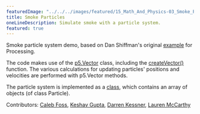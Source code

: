 ```yaml
---
featuredImage: "../../../images/featured/15_Math_And_Physics-03_Smoke_Particle_System-thumbnail.png"
title: Smoke Particles
oneLineDescription: Simulate smoke with a particle system.
featured: true
---
```



Smoke particle system demo, based on
Dan Shiffman's original
<a href="https://natureofcode.com/book/chapter-4-particle-systems/">example</a>
for Processing.

The code makes use of the
<a href="https://p5js.org/reference/#/p5.Vector">p5.Vector</a>
class, including the
<a href="https://p5js.org/reference/#/p5/createVector">createVector()</a>
function. The various calculations for updating particles'
positions and velocities are performed with p5.Vector methods.

The particle system is implemented as a
<a href="https://p5js.org/reference/#/p5/class">class</a>, which contains an array of
objects (of class Particle).

Contributors: <a href="https://github.com/calebfoss" target="_blank">Caleb Foss</a>, <a href="https://github.com/keshavg2" target="_blank">Keshav Gupta</a>, <a href="https://github.com/dkessner" target="_blank">Darren Kessner</a>, <a href="https://github.com/lmccart" target="_blank">Lauren McCarthy</a>